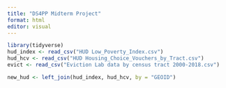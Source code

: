 ```yaml
---
title: "DS4PP Midterm Project"
format: html
editor: visual
---
```


```r
library(tidyverse)
hud_index <- read_csv("HUD Low_Poverty_Index.csv")
hud_hcv <- read_csv("HUD Housing_Choice_Vouchers_by_Tract.csv")
evict <- read_csv("Eviction Lab data by census tract 2000-2018.csv")

```

```r
new_hud <- left_join(hud_index, hud_hcv, by = "GEOID")
```
